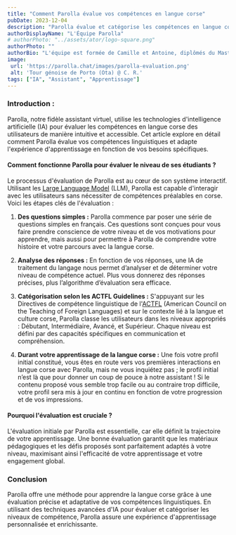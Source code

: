 ```yaml
---
title: "Comment Parolla évalue vos compétences en langue corse"
pubDate: 2023-12-04
description: "Parolla évalue et catégorise les compétences en langue corse des utilisateurs grâce à des technologies d'IA, assurant ainsi une expérience d'apprentissage personnalisée et efficace."
authorDisplayName: "L'Équipe Parolla"
# authorPhoto: "../assets/ator/logo-square.png"
authorPhoto: ""
authorBio: "L'équipe est formée de Camille et Antoine, diplômés du Master Développeur Full-Stack de l'Université de Corse. Leur passion pour la Corse, ses paysages, sa culture, son histoire et sa langue les a inspirés à créer ce projet, dans le but de donner vie à cette richesse linguistique."
image:
 url: 'https://parolla.chat/images/parolla-evaluation.png'
 alt: 'Tour génoise de Porto (Ota) @ C. R.'
tags: ["IA", "Assistant", "Apprentissage"]
---
```



### Introduction :
Parolla, notre fidèle assistant virtuel, utilise les technologies d'intelligence artificielle (IA) pour évaluer les compétences en langue corse des utilisateurs de manière intuitive et accessible. Cet article explore en détail comment Parolla évalue vos compétences linguistiques et adapte l'expérience d'apprentissage en fonction de vos besoins spécifiques.



<ImageZoom client:load src="/images/parolla-evaluation-message.png"/>


#### Comment fonctionne Parolla pour évaluer le niveau de ses étudiants ?
Le processus d'évaluation de Parolla est au cœur de son système interactif. Utilisant les [Large Language Model](https://www.cloudflare.com/fr-fr/learning/ai/what-is-large-language-model/) (LLM), Parolla est capable d'interagir avec les utilisateurs sans nécessiter de compétences préalables en corse. Voici les étapes clés de l'évaluation :

1. **Des questions simples :** Parolla commence par poser une série de questions simples en français. Ces questions sont conçues pour vous faire prendre conscience de votre niveau et de vos motivations pour apprendre, mais aussi pour permettre à Parolla de comprendre votre histoire et votre parcours avec la langue corse. 

2. **Analyse des réponses :** En fonction de vos réponses, une IA de traitement du langage nous permet d’analyser et de déterminer votre niveau de compétence actuel. Plus vous donnerez des réponses précises, plus l’algorithme d’évaluation sera efficace. 
3. **Catégorisation selon les ACTFL Guidelines :** S'appuyant sur les Directives de compétence linguistique de l'[ACTFL](https://www.actfl.org/) (American Council on the Teaching of Foreign Languages) et sur le contexte lié à la langue et culture corse, Parolla classe les utilisateurs dans les niveaux appropriés : Débutant, Intermédiaire, Avancé, et Supérieur. Chaque niveau est défini par des capacités spécifiques en communication et compréhension.
4. **Durant votre apprentissage de la langue corse :** Une fois votre profil initial constitué, vous êtes en route vers vos premières interactions en langue corse avec Parolla, mais ne vous inquiétez pas ; le profil initial n’est là que pour donner un coup de pouce à notre assistant ! Si le contenu proposé vous semble trop facile ou au contraire trop difficile, votre profil sera mis à jour en continu en fonction de votre progression et de vos impressions.



#### Pourquoi l'évaluation est cruciale ?
L'évaluation initiale par Parolla est essentielle, car elle définit la trajectoire de votre apprentissage. Une bonne évaluation garantit que les matériaux pédagogiques et les défis proposés sont parfaitement adaptés à votre niveau, maximisant ainsi l'efficacité de votre apprentissage et votre engagement global.


### Conclusion
Parolla offre une méthode pour apprendre la langue corse grâce à une évaluation précise et adaptative de vos compétences linguistiques. En utilisant des techniques avancées d'IA pour évaluer et catégoriser les niveaux de compétence, Parolla assure une expérience d'apprentissage personnalisée et enrichissante. 

